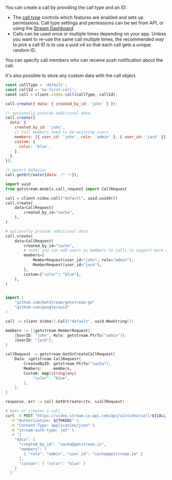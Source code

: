 
You can create a call by providing the call type and an ID:

- The [call type](/api/call_types/builtin) controls which features are enabled and sets up permissions. Call type settings and permissions can be set from API, or using the [Stream Dashboard](https://dashboard.getstream.io/).
- Calls can be used once or multiple times depending on your app. Unless you want to re-use the same call multiple times, the recommended way to pick a call ID is to use a uuid v4 so that each call gets a unique random ID.

You can specify call members who can receive push notification about the call.

It's also possible to store any custom data with the call object.

<Tabs groupId="examples">
<TabItem value="js" label="JavaScript">

```js
const callType = 'default';
const callId = 'my-first-call';
const call = client.video.call(callType, callId);

call.create({ data: { created_by_id: 'john' } });

// optionally provide additional data
call.create({
  data: {
    created_by_id: 'john',
    // Call members need to be existing users
    members: [{ user_id: 'john', role: 'admin' }, { user_id: 'jack' }],
    custom: {
      color: 'blue',
    },
  },
});

// Upsert behavior
call.getOrCreate({data: /* */});
```

</TabItem>
<TabItem value="py" label="Python">

```py
import uuid
from getstream.models.call_request import CallRequest

call = client.video.call("default", uuid.uuid4())
call.create(
    data=CallRequest(
        created_by_id="sacha",
    ),
)

# optionally provide additional data
call.create(
    data=CallRequest(
        created_by_id="sacha",
        # note: you can add users as members to calls to support more complex permissions
        members=[
            MemberRequest(user_id="john", role="admin"),
            MemberRequest(user_id="jack"),
        ],
        custom={"color": "blue"},
    ),
)
```

</TabItem>

<TabItem value="go" label="Golang">

```go

import (
    "github.com/GetStream/getstream-go"
    "github.com/google/uuid"
)

call := client.Video().Call("default", uuid.NewString())

members := []getstream.MemberRequest{
    {UserID: "john", Role: getstream.PtrTo("admin")},
    {UserID: "jack"},
}

callRequest := getstream.GetOrCreateCallRequest{
    Data: &getstream.CallRequest{
        CreatedByID: getstream.PtrTo("sacha"),
        Members:     members,
        Custom: map[string]any{
            "color": "blue",
        },
    },
}

response, err := call.GetOrCreate(ctx, &callRequest)
```

</TabItem>

<TabItem value="curl" label="cURL">

```bash
# Gets or creates a call
curl -X POST "https://video.stream-io-api.com/api/v2/video/call/${CALL_TYPE}/${CALL_ID}?api_key=${API_KEY}" \
  -H "Authorization: ${TOKEN}" \
  -H "Content-Type: application/json" \
  -H "stream-auth-type: jwt" \
  -d '{
    "data": {
      "created_by_id": "sacha@getstream.io",
      "members": [
        { "role": "admin", "user_id": "sacha@getstream.io" }
      ],
      "custom": { "color": "blue" }
    }
  }'
```

</TabItem>
</Tabs>
